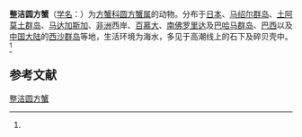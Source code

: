 {{Speciesbox
| name = 整洁圆方蟹
| status = 
| status_system = 
| image = 
| genus = Cyclograpsus
| species = integer
| authority = (H.Milne-Edwards, 1837)<ref name='id12023'>{{cite web| url =http://www.bioinfo.cn/db05/BjdwSpecies.php?action=view&id=12023| title =整洁圆方蟹| work =《中国动物物种编目数据库》| publisher =中国科学院微生物研究所| author =中国科学院动物研究所| accessdate =2009-04-28| deadurl =yes| archiveurl =https://web.archive.org/web/20160305064821/http://www.bioinfo.cn/db05/BjdwSpecies.php?action=view&id=12023| archivedate =2016-03-05}}</ref>
}}

'''整洁圆方蟹'''（[[学名|学名]]：{{lang|la|''Cyclograpsus integer''}}）为[[方蟹科|方蟹科]][[圆方蟹属|圆方蟹属]]的动物。分布于[[日本|日本]]、[[马绍尔群岛|马绍尔群岛]]、[[土阿莫土群岛|土阿莫土群岛]]、[[马达加斯加|马达加斯加]]、[[非洲|非洲]]西岸、[[百慕大|百慕大]]、[[佛罗里达|南佛罗里达]]及[[巴哈马群岛|巴哈马群岛]]、[[巴西|巴西]]以及[[中国大陆|中国大陆]]的[[西沙群岛|西沙群岛]]等地，生活环境为海水，多见于高潮线上的石下及碎贝壳中。<ref name='id12023'/>

== 参考文献 ==
{{reflist}}

{{Wikispecies|Cyclograpsus integer}}
{{Taxonbar|from=Q6497831}}

[[Category:圆方蟹属|整洁圆方蟹]]


{{螃蟹小作品}}